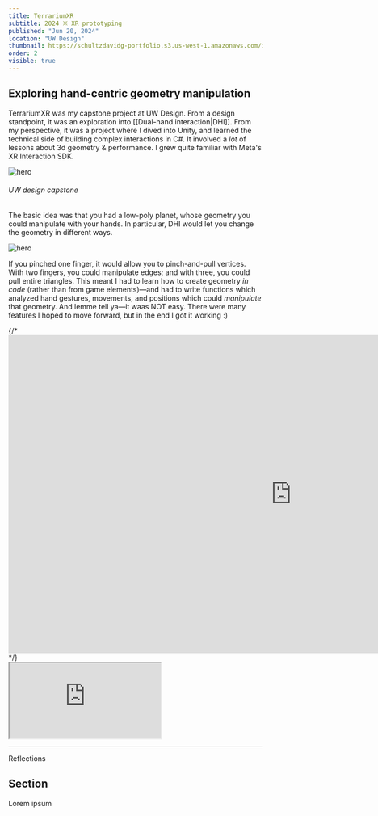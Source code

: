 ```yaml
---
title: TerrariumXR
subtitle: 2024 ※ XR prototyping
published: "Jun 20, 2024"
location: "UW Design"
thumbnail: https://schultzdavidg-portfolio.s3.us-west-1.amazonaws.com/images/terrariumxr/outside-render.jpg
order: 2
visible: true
---
```


<TitleSection />

## Exploring hand-centric geometry manipulation

TerrariumXR was my capstone project at UW Design. From a design standpoint, it was an exploration into [[Dual-hand interaction|DHI]]. From my perspective, it was a project where I dived into Unity, and learned the technical side of building complex interactions in C#. It involved a *lot* of lessons about 3d geometry & performance. I grew quite familiar with Meta's XR Interaction SDK.



![hero](https://schultzdavidg-portfolio.s3.us-west-1.amazonaws.com/images/terrariumxr/terrariumxr-hero.jpg)
###### UW design capstone




The basic idea was that you had a low-poly planet, whose geometry you could manipulate with your hands. In particular, DHI would let you change the geometry in different ways.


![hero](https://schultzdavidg-portfolio.s3.us-west-1.amazonaws.com/images/terrariumxr/dhi-demo.jpg)

If you pinched one finger, it would allow you to pinch-and-pull vertices. With two fingers, you could manipulate edges; and with three, you could pull entire triangles. This meant I had to learn how to create geometry *in code* (rather than from game elements)—and had to write functions which analyzed hand gestures, movements, and positions which could *manipulate* that geometry. And lemme tell ya—it waas NOT easy. There were many features I hoped to move forward, but in the end I got it working :)


  <div className="mt-4 mb-64 md:mb-80 lg:mb-96 video-container">
    {/* <iframe width="1120" height="630" src="https://www.youtube.com/embed/KL_WpeDrkkI?si=YDh8MgjIxrCPjL_u" title="YouTube video player" frameBorder="0" allow="accelerometer; autoplay; clipboard-write; encrypted-media; gyroscope; picture-in-picture; web-share" referrerPolicy="strict-origin-when-cross-origin" allowFullScreen></iframe> */}
    <div style={{padding: "100% 0 0 0", position: "relative"}}><iframe src="https://player.vimeo.com/video/953718998?badge=0&amp;autopause=0&amp;player_id=0&amp;app_id=58479" allow="autoplay; fullscreen; picture-in-picture; clipboard-write" style={{position: "absolute", top: 0, left: 0, width: "100%", height: "100%"}} title="TerrariumXR (v0.6.6)"></iframe></div>
  </div>

---

<Anchor id="reflections">Reflections</Anchor>
## Section

Lorem ipsum